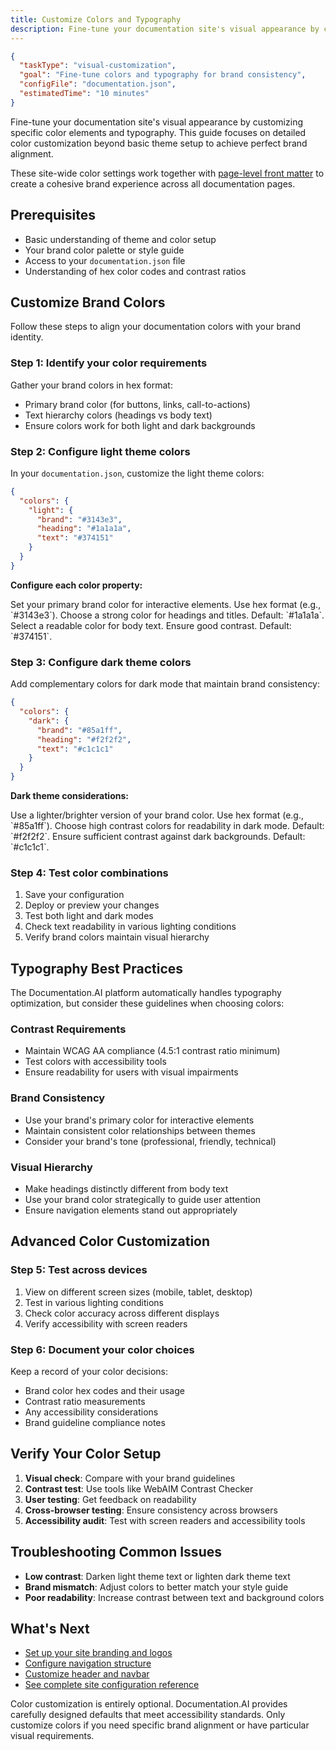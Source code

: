 ```yaml
---
title: Customize Colors and Typography
description: Fine-tune your documentation site's visual appearance by customizing brand colors, text colors, and typography for optimal readability and brand consistency.
---
```


```json
{
  "taskType": "visual-customization",
  "goal": "Fine-tune colors and typography for brand consistency",
  "configFile": "documentation.json", 
  "estimatedTime": "10 minutes"
}
```

Fine-tune your documentation site's visual appearance by customizing specific color elements and typography. This guide focuses on detailed color customization beyond basic theme setup to achieve perfect brand alignment.

These site-wide color settings work together with [page-level front matter](page-configuration) to create a cohesive brand experience across all documentation pages.

## Prerequisites

- Basic understanding of theme and color setup 
- Your brand color palette or style guide
- Access to your `documentation.json` file
- Understanding of hex color codes and contrast ratios

## Customize Brand Colors

Follow these steps to align your documentation colors with your brand identity.

### Step 1: Identify your color requirements

Gather your brand colors in hex format:
- Primary brand color (for buttons, links, call-to-actions)
- Text hierarchy colors (headings vs body text)
- Ensure colors work for both light and dark backgrounds

### Step 2: Configure light theme colors

In your `documentation.json`, customize the light theme colors:

```json
{
  "colors": {
    "light": {
      "brand": "#3143e3",
      "heading": "#1a1a1a", 
      "text": "#374151"
    }
  }
}
```

**Configure each color property:**

<ParamField path="brand" param-type="string" required="false" showLocation="false">
  Set your primary brand color for interactive elements. Use hex format (e.g., `#3143e3`).
</ParamField>

<ParamField path="heading" param-type="string" required="false" showLocation="false">
  Choose a strong color for headings and titles. Default: `#1a1a1a`.
</ParamField>

<ParamField path="text" param-type="string" required="false" showLocation="false">
  Select a readable color for body text. Ensure good contrast. Default: `#374151`.
</ParamField>

### Step 3: Configure dark theme colors

Add complementary colors for dark mode that maintain brand consistency:

```json
{
  "colors": {
    "dark": {
      "brand": "#85a1ff",
      "heading": "#f2f2f2",
      "text": "#c1c1c1"
    }
  }
}
```

**Dark theme considerations:**

<ParamField path="brand" param-type="string" required="false" showLocation="false">
  Use a lighter/brighter version of your brand color. Use hex format (e.g., `#85a1ff`).
</ParamField>

<ParamField path="heading" param-type="string" required="false" showLocation="false">
  Choose high contrast colors for readability in dark mode. Default: `#f2f2f2`.
</ParamField>

<ParamField path="text" param-type="string" required="false" showLocation="false">
  Ensure sufficient contrast against dark backgrounds. Default: `#c1c1c1`.
</ParamField>

### Step 4: Test color combinations

1. Save your configuration
2. Deploy or preview your changes
3. Test both light and dark modes
4. Check text readability in various lighting conditions
5. Verify brand colors maintain visual hierarchy

## Typography Best Practices

The Documentation.AI platform automatically handles typography optimization, but consider these guidelines when choosing colors:

### Contrast Requirements

- Maintain WCAG AA compliance (4.5:1 contrast ratio minimum)
- Test colors with accessibility tools
- Ensure readability for users with visual impairments

### Brand Consistency

- Use your brand's primary color for interactive elements
- Maintain consistent color relationships between themes
- Consider your brand's tone (professional, friendly, technical)

### Visual Hierarchy

- Make headings distinctly different from body text
- Use your brand color strategically to guide user attention
- Ensure navigation elements stand out appropriately

## Advanced Color Customization

### Step 5: Test across devices

1. View on different screen sizes (mobile, tablet, desktop)
2. Test in various lighting conditions
3. Check color accuracy across different displays
4. Verify accessibility with screen readers

### Step 6: Document your color choices

Keep a record of your color decisions:
- Brand color hex codes and their usage
- Contrast ratio measurements  
- Any accessibility considerations
- Brand guideline compliance notes

## Verify Your Color Setup

1. **Visual check**: Compare with your brand guidelines
2. **Contrast test**: Use tools like WebAIM Contrast Checker
3. **User testing**: Get feedback on readability
4. **Cross-browser testing**: Ensure consistency across browsers
5. **Accessibility audit**: Test with screen readers and accessibility tools

## Troubleshooting Common Issues

- **Low contrast**: Darken light theme text or lighten dark theme text
- **Brand mismatch**: Adjust colors to better match your style guide
- **Poor readability**: Increase contrast between text and background colors

## What's Next

- [Set up your site branding and logos](branding)
- [Configure navigation structure](navigation-and-sidebar)
- [Customize header and navbar](header-and-navbar)
- [See complete site configuration reference](site-configuration)

<Callout>
Color customization is entirely optional. Documentation.AI provides carefully designed defaults that meet accessibility standards. Only customize colors if you need specific brand alignment or have particular visual requirements.
</Callout>